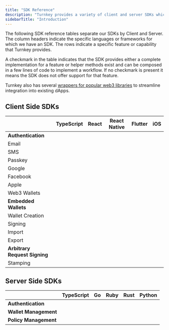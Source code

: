 ```yaml
---
title: "SDK Reference"
description: "Turnkey provides a variety of client and server SDKs which simplify interacting with Turnkey's API. The SDKs offer methods, utilities, and helper functions to quickly implement features and perform common workflows."
sidebarTitle: "Introduction"
---
```


The following SDK reference tables separate our SDKs by Client and Server. The column headers indicate the specific languages or frameworks for which we have an SDK. The rows indicate a specific feature or capability that Turnkey provides.

A checkmark in the table indicates that the SDK provides either a complete implementation for a feature or helper methods exist and can be composed in a few lines of code to implement a workflow. If no checkmark is present it means the SDK does not offer support for that feature.

Turnkey also has several [wrappers for popular web3 libraries](/category/web3-libraries) to streamline integration into existing dApps.

## Client Side SDKs
|                         | TypeScript | React | React Native | Flutter | iOS  |
|-------------------------|------------|--------|--------------|---------|------|
| **Authentication**      |            |        |              |         |      |
| Email                  | <Icon icon="square-check" iconType="solid" />          | <Icon icon="square-check" iconType="solid" />      | <Icon icon="square-check" iconType="solid" />            | <Icon icon="square-check" iconType="solid" />       | <Icon icon="square-check" iconType="solid" />    |
| SMS                    | <Icon icon="square-check" iconType="solid" />          | <Icon icon="square-check" iconType="solid" />      | <Icon icon="square-check" iconType="solid" />            | <Icon icon="square-check" iconType="solid" />       | <Icon icon="square-check" iconType="solid" />    |
| Passkey                | <Icon icon="square-check" iconType="solid" />          | <Icon icon="square-check" iconType="solid" />      | <Icon icon="square-check" iconType="solid" />            | <Icon icon="square-check" iconType="solid" />       | <Icon icon="square-check" iconType="solid" />    |
| Google                 | <Icon icon="square-check" iconType="solid" />          | <Icon icon="square-check" iconType="solid" />      | <Icon icon="square-check" iconType="solid" />            | <Icon icon="square-check" iconType="solid" />       | <Icon icon="square-check" iconType="solid" />    |
| Facebook               | <Icon icon="square-check" iconType="solid" />          | <Icon icon="square-check" iconType="solid" />      | <Icon icon="square-check" iconType="solid" />            | <Icon icon="square-check" iconType="solid" />       | <Icon icon="square-check" iconType="solid" />    |
| Apple                  | <Icon icon="square-check" iconType="solid" />          | <Icon icon="square-check" iconType="solid" />      | <Icon icon="square-check" iconType="solid" />            | <Icon icon="square-check" iconType="solid" />       | <Icon icon="square-check" iconType="solid" />    |
| Web3 Wallets           | <Icon icon="square-check" iconType="solid" />          | <Icon icon="square-check" iconType="solid" />      |         |      |
| **Embedded Wallets**   |            |        |              |         |      |
| Wallet Creation        | <Icon icon="square-check" iconType="solid" />          | <Icon icon="square-check" iconType="solid" />      | <Icon icon="square-check" iconType="solid" />            | <Icon icon="square-check" iconType="solid" />       | <Icon icon="square-check" iconType="solid" />    |
| Signing               | <Icon icon="square-check" iconType="solid" />          | <Icon icon="square-check" iconType="solid" />      | <Icon icon="square-check" iconType="solid" />            | <Icon icon="square-check" iconType="solid" />       | <Icon icon="square-check" iconType="solid" />    |
| Import                 | <Icon icon="square-check" iconType="solid" />          | <Icon icon="square-check" iconType="solid" />      | <Icon icon="square-check" iconType="solid" />            | <Icon icon="square-check" iconType="solid" />       | <Icon icon="square-check" iconType="solid" />    |
| Export                 | <Icon icon="square-check" iconType="solid" />          | <Icon icon="square-check" iconType="solid" />      | <Icon icon="square-check" iconType="solid" />            | <Icon icon="square-check" iconType="solid" />       | <Icon icon="square-check" iconType="solid" />    |
| **Arbitrary Request Signing** |       |        |              |         |      |
| Stamping               | <Icon icon="square-check" iconType="solid" />          | <Icon icon="square-check" iconType="solid" />      | <Icon icon="square-check" iconType="solid" />            | <Icon icon="square-check" iconType="solid" />       | <Icon icon="square-check" iconType="solid" />    |


## Server Side SDKs

|                     | TypeScript | Go  | Ruby | Rust | Python |
|---------------------|------------|-----|------|------|--------|
| **Authentication**  | <Icon icon="square-check" iconType="solid" />          | <Icon icon="square-check" iconType="solid" />    | <Icon icon="square-check" iconType="solid" />     | <Icon icon="square-check" iconType="solid" />    | <Icon icon="square-check" iconType="solid" />      |
| **Wallet Management** | <Icon icon="square-check" iconType="solid" />          | <Icon icon="square-check" iconType="solid" />   | <Icon icon="square-check" iconType="solid" />    |      |        |
| **Policy Management** | <Icon icon="square-check" iconType="solid" />          | <Icon icon="square-check" iconType="solid" />   | <Icon icon="square-check" iconType="solid" />    |      |        |

